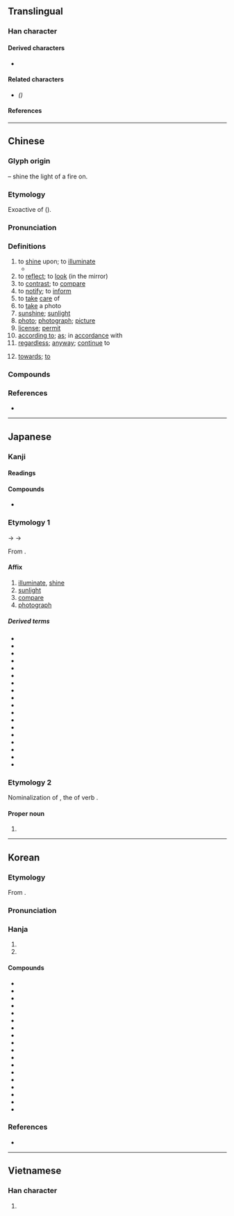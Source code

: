 {{also|炤}}
{{character info}}
==Translingual==
{{stroke order|strokes=13}}
{{stroke order|type=animate}}

===Han character===
{{Han char|rn=86|rad=火|as=09|sn=13|four=67336|canj=ARF|ids=⿱昭灬}}

====Derived characters====
* {{l|mul|[[燳]], [[𬡰]], [[𬪸]], [[𥵕]]}}

====Related characters====
* {{l|mul|[[炤]]}} ''({{w|Variant Chinese characters|Variant form}})''

====References====
{{Han ref|kx=0677.360|dkj=19226|dj=1089.030|hdz=32221.010|uh=7167}}

----

==Chinese==
{{zh-forms|alt=曌,瞾,炤*,⿱𭕄一-second round simplified}}

===Glyph origin===
{{Han etym}}
{{Han compound|火|alt1=灬|t1=fire|昭|ls=psc|c1=s|c2=p}} – shine the light of a fire on.

===Etymology===
Exoactive of {{och-l|昭|bright}} ({{zh-ref|Schuessler, 2007}}).

===Pronunciation===
{{zh-pron
|m=zhào
|m-s=zao4
|dg=җо3
|c=ziu3
|c-t=ziau1
|g=zeu4
|h=pfs=cheu;gd=zau4
|j=zau3
|mb=ciāu
|md=ciéu
|mn=ml,jj,tw:chiàu/ml,jj,tw:chiò
|mn_note=chiàu - literary; chiò - vernacular
|mn-t=zio3/ziê3/ziao3/ziou3
|mn-t_note=zio3/ziê3 - vernacular (ziê3 - Chaozhou); ziao3/ziou3 - literary (ziou3 - Chaozhou)
|w=2tsau
|x=
|mc=y
|oc=y
|cat=v,n,prep
}}

===Definitions===
{{zh-hanzi}}

# to [[shine]] upon; to [[illuminate]]
#* {{zh-x|^雪白 明月 照 在 大地|The bright moon white as snow '''illuminates''' the earth|ref={{w2|zh|伍佰}}, {{lang|zh|挪威的森林}}}}
# to [[reflect]]; to [[look]] (in the mirror)
# to [[contrast]]; to [[compare]]
# to [[notify]]; to [[inform]]
# to [[take]] [[care]] of
# to [[take]] a photo
# [[sunshine]]; [[sunlight]]
# [[photo]]; [[photograph]]; [[picture]]
# [[license]]; [[permit]]
# [[according to]]; [[as]]; in [[accordance]] with
# [[regardless]]; [[anyway]]; [[continue]] to
#: {{zh-x|唔 應該 食 嘅 都 照 食 落去|to eat something one shouldn't eat '''anyway'''|C}}
# [[towards]]; [[to]]

===Compounds===
{{zh-der|照搬|照辦|照本宣科|照壁|照補|照常|照抄|照等|照發|照付|照顧|照管|照葫蘆畫瓢|照護|照會|照講|照舊|照看|照理|照例|照料|照臨|照貓畫虎|照面兒|照明|照明彈|照排|照片兒|照片子|照片|照射|照實|照說|照相|照相版|照相彈|照相機|照相紙|照眼|照樣|照樣兒|照妖鏡|照耀|照應|照映|照章|照直|照樹|夕照|埋照|反照|大頭照|光照|心照神交|垂照|奎星高照|心照不宣|安寧照顧|恩星照命|嬌花照水|快照|心照|外交照會|吉星高照|劇照|彩色照|孤鸞照命|建築執照|建照|小照|對照|四照花|察照|存照|在此存照|彩照|天照大神|依照|多謝關照|執照|國際駕照|回光返照|合照|參照|寫照|定裝照|刷照|仿照|晚照|照相凹版|照票|照相著色|手照|拍照|照亮|朗照|打照面|打個照會|憑照|照面|牌照|照價徵稅|照前|照功行賞|燃糠照薪|照夜璣|照相打字|按照|照光|打個照面|普通護照|照算|照膽鏡|照明射擊|探照燈|照數|照望|照相館|照拂|犀照|照度|生活照|照廳|方照|援照|照帖|燭照數計|燃糠自照|礙難照辦|照准|照覷|知照|照方兒抓|照價|查照|玉照|照相製版|日照|照明器具|照鏡子|照證|照袋|照臺|照相測量|照相平版|照相凸版|照物兒|照牆|照收|照後鏡|照如白晝|照單全收|照例話|照子|無照駕駛|牌照稅|照乘珠|數位照像|照價收買|照像|斜照|照提|打照會|福星高照|比照|殘照|戲照|日照權|打裡照外|照入籤|照螢映雪|普照|映照|照臉|肝膽照人|返照|高照|行照|翻照|覆盆難照|落照|車照|集錦照相|返照回光|證照|觀照|間接照明|點照|覆盤難照|臺照|遺照|遵照|駕照|高調照片|輻照|風月清照|立此存照|顯微照相|網站鏡照|護照|裸照|行車執照|肝膽相照|臨照|迴光返照|默照禪|表照|關照|豔陽高照|部照|紅鸞照命|陽光普照|駕駛執照|照騙|照冊|燭照|照肺}}

===References===
* {{thcwd|9746}}

{{zh-cat|Elementary}}

----

==Japanese==

===Kanji===
{{ja-kanji|grade=4|rs=火09}}

====Readings====
{{ja-readings
|goon=しょう<せう
|kanon=しょう<せう
|kun=て-る, て-り, て-らす, て-れる, て-れ
|nanori=あき, あきら, あり, てり, とし, のぶ, みつ
}}

====Compounds====
* {{ja-r|天%照|^あま%てらす}}

===Etymology 1===
{{ja-kanjitab|しょう|yomi=o}}
{{IPAchar|/seu/}} → {{IPAchar|/ɕeu/}} → {{IPAchar|/ɕʲoː/}}

From {{der|ja|ltc|sort=しよう|-}} {{ltc-l|照}}.

====Affix====
{{ja-pos|affix|しょう|hhira=せう}}

# [[illuminate]], [[shine#Verb|shine]]
# [[sunlight]]
# [[compare]]
# [[photograph]]

=====Derived terms=====
{{der-top3}}
* {{ja-r|照%影|しょう%えい}}
* {{ja-r|照%応|しょう%おう}}
* {{ja-r|照%会|しょう%かい}}
* {{ja-r|照%合|しょう%ごう}}
* {{ja-r|照%射|しょう%しゃ}}
* {{ja-r|照%準|しょう%じゅん}}
* {{ja-r|照%明|しょう%めい}}
* {{ja-r|照%覧|しょう%らん}}
* {{ja-r|観%照|かん%しょう}}
* {{ja-r|参%照|さん%しょう}}
* {{ja-r|残%照|ざん%しょう}}
* {{ja-r|小%照|しょう%しょう}}
* {{ja-r|前%照%灯|ぜん%しょう%とう}}
* {{ja-r|対%照|たい%しょう}}
* {{ja-r|探%照%灯|たん%しょう%とう}}
* {{ja-r|晩%照|ばん%しょう}}
* {{ja-r|返%照|へん%しょう}}
* {{ja-r|遍%照|へん%じょう}}
{{der-bottom}}

===Etymology 2===
{{ja-kanjitab|て|o1=らし|yomi=k}}

Nominalization of {{m|ja|照らし|tr=terashi}}, the {{m|ja|連用形|tr=ren'yōkei||stem or continuative form}} of verb {{m|ja|照らす|tr=terasu||to [[shine]] on something, to [[illuminate]] something}}.

====Proper noun====
{{ja-pos|proper|てらし}}

# {{given name|ja|sort=てらし|A=a|male}}

----

==Korean==

===Etymology===
From {{der|ko|ltc|-}} {{ltc-l|照}}.

{{collapse|
* {{hanja-dongguk|죠ᇢ〮|cyów}}
* {{hanja-hunmong|죠〯|cyǒ|雜語#하01B}}
|Historical readings
|bg=#FFFFFF}}

===Pronunciation===
{{ko-hanja-pron|조|l=y}}

===Hanja===
{{ko-hanja-search}}
{{ko-hanja|비치다|비칠|조}}

# {{hanja form of|조|to [[illuminate]]; to [[shine]]}}
# {{hanja form of|조|to [[contrast]]; to [[compare]]}}

====Compounds====
{{der-top3|Compounds}}
* {{ko-l|조회|照會}}
* {{ko-l|조명|照明}}
* {{ko-l|참조|參照}}
* {{ko-l|대조|對照}}
* {{ko-l|관조|觀照}}
* {{ko-l|탐조|探照}}
* {{ko-l|일조|日照}}
* {{ko-l|조영|照影}}
* {{ko-l|자조|自照}}
* {{ko-l|조사|照射}}
* {{ko-l|사조|寫照}}
* {{ko-l|만조|晩照}}
* {{ko-l|상조|相照}}
* {{ko-l|조광|照光}}
* {{ko-l|조찰|照察}}
* {{ko-l|잔조|殘照}}
* {{ko-l|사조|査照}}
* {{ko-l|영조|映照}}
{{der-bottom}}

===References===
* {{R:hanjadoc|6803}}

----

==Vietnamese==

===Han character===
{{vi-readings|rs=火09|reading=chiếu}}

# {{rfdef|vi|sort=火09}}